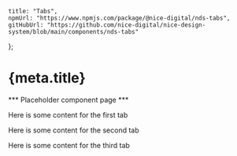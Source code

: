 
	title: "Tabs",
	npmUrl: "https://www.npmjs.com/package/@nice-digital/nds-tabs",
	gitHubUrl: "https://github.com/nice-digital/nice-design-system/blob/main/components/nds-tabs"
};

# {meta.title}

*** Placeholder component page ***

<Tabs>
<Tab title="Tab 1">
<p>Here is some content for the first tab</p>
</Tab>
<Tab title="Tab 2">
<p>Here is some content for the second tab</p>
</Tab>
<Tab title="Tab 3">
<p>Here is some content for the third tab</p>
</Tab>
</Tabs>


